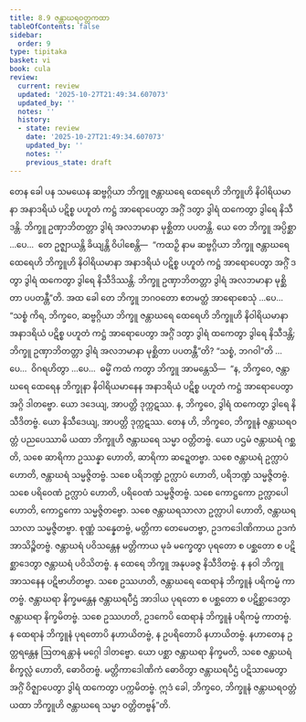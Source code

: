 ```yaml
---
title: 8.9 ဇန္တာဃရဝတ္တကထာ
tableOfContents: false
sidebar:
  order: 9
type: tipitaka
basket: vi
book: cula
review:
  current: review
  updated: '2025-10-27T21:49:34.607073'
  updated_by: ''
  notes: ''
  history:
  - state: review
    date: '2025-10-27T21:49:34.607073'
    updated_by: ''
    notes: ''
    previous_state: draft
---
```



<ReviewStatus review={frontmatter.review} showDetails={true} />

<HypothesisAnnotation frontmatter={frontmatter} />

<DynamicBreadcrumb />

<Division number="371" book="cula" e="ch" v="4" p="389">

<Paragraph number="1701" book="cula">
တေန ခေါ ပန သမယေန ဆဗ္ဗဂ္ဂိယာ ဘိက္ခူ ဇန္တာဃရေ ထေရေဟိ ဘိက္ခူဟိ နိဝါရိယမာနာ အနာဒရိယံ ပဋိစ္စ ပဟူတံ ကဋ္ဌံ အာရောပေတွာ အဂ္ဂိံ ဒတွာ ဒွါရံ ထကေတွာ ဒွါရေ နိသီဒန္တိ. ဘိက္ခူ ဥဏှာဘိတတ္တာ ဒွါရံ အလဘမာနာ မုစ္ဆိတာ ပပတန္တိ. ယေ တေ ဘိက္ခူ အပ္ပိစ္ဆာ …ပေ…  တေ ဥဇ္ဈာယန္တိ ခိယျန္တိ ဝိပါစေန္တိ—  “ကထဉှိ နာမ ဆဗ္ဗဂ္ဂိယာ ဘိက္ခူ ဇန္တာဃရေ ထေရေဟိ ဘိက္ခူဟိ နိဝါရိယမာနာ အနာဒရိယံ ပဋိစ္စ ပဟူတံ ကဋ္ဌံ အာရောပေတွာ အဂ္ဂိံ ဒတွာ ဒွါရံ ထကေတွာ ဒွါရေ နိသီဒိဿန္တိ. ဘိက္ခူ ဥဏှာဘိတတ္တာ ဒွါရံ အလဘမာနာ မုစ္ဆိတာ ပပတန္တီ”တိ. အထ ခေါ တေ ဘိက္ခူ ဘဂဝတော ဧတမတ္ထံ အာရောစေသုံ …ပေ…  “သစ္စံ ကိရ, ဘိက္ခဝေ, ဆဗ္ဗဂ္ဂိယာ ဘိက္ခူ ဇန္တာဃရေ ထေရေဟိ ဘိက္ခူဟိ နိဝါရိယမာနာ အနာဒရိယံ ပဋိစ္စ ပဟူတံ ကဋ္ဌံ အာရောပေတွာ အဂ္ဂိံ ဒတွာ ဒွါရံ ထကေတွာ ဒွါရေ နိသီဒန္တိ; ဘိက္ခူ ဥဏှာဘိတတ္တာ ဒွါရံ အလဘမာနာ မုစ္ဆိတာ ပပတန္တီ”တိ? “သစ္စံ, ဘဂဝါ”တိ …ပေ…  ဝိဂရဟိတွာ …ပေ…  ဓမ္မိံ ကထံ ကတွာ ဘိက္ခူ အာမန္တေသိ—  “န, ဘိက္ခဝေ, ဇန္တာဃရေ ထေရေန ဘိက္ခုနာ နိဝါရိယမာနေန အနာဒရိယံ ပဋိစ္စ ပဟူတံ ကဋ္ဌံ အာရောပေတွာ အဂ္ဂိ ဒါတဗ္ဗော. ယော ဒဒေယျ, အာပတ္တိ ဒုက္ကဋဿ. န, ဘိက္ခဝေ, ဒွါရံ ထကေတွာ ဒွါရေ နိသီဒိတဗ္ဗံ. ယော နိသီဒေယျ, အာပတ္တိ ဒုက္ကဋဿ.
</Paragraph>

</Division>
<Division number="372" book="cula" e="ch" v="4" p="390">

<Paragraph number="1702" book="cula">
တေန ဟိ, ဘိက္ခဝေ, ဘိက္ခူနံ ဇန္တာဃရဝတ္တံ ပညပေဿာမိ ယထာ ဘိက္ခူဟိ ဇန္တာဃရေ သမ္မာ ဝတ္တိတဗ္ဗံ. ယော ပဌမံ ဇန္တာဃရံ ဂစ္ဆတိ, သစေ ဆာရိကာ ဥဿန္နာ ဟောတိ, ဆာရိကာ ဆဍ္ဍေတဗ္ဗာ. သစေ ဇန္တာဃရံ ဥက္လာပံ ဟောတိ, ဇန္တာဃရံ သမ္မဇ္ဇိတဗ္ဗံ. သစေ ပရိဘဏ္ဍံ ဥက္လာပံ ဟောတိ, ပရိဘဏ္ဍံ သမ္မဇ္ဇိတဗ္ဗံ. သစေ ပရိဝေဏံ ဥက္လာပံ ဟောတိ, ပရိဝေဏံ သမ္မဇ္ဇိတဗ္ဗံ. သစေ ကောဋ္ဌကော ဥက္လာပေါ ဟောတိ, ကောဋ္ဌကော သမ္မဇ္ဇိတဗ္ဗော. သစေ ဇန္တာဃရသာလာ ဥက္လာပါ ဟောတိ, ဇန္တာဃရသာလာ သမ္မဇ္ဇိတဗ္ဗာ.
</Paragraph>

<Paragraph number="1703" book="cula">
စုဏ္ဏံ သန္နေတဗ္ဗံ, မတ္တိကာ တေမေတဗ္ဗာ, ဥဒကဒေါဏိကာယ ဥဒကံ အာသိဉ္စိတဗ္ဗံ. ဇန္တာဃရံ ပဝိသန္တေန မတ္တိကာယ မုခံ မက္ခေတွာ ပုရတော စ ပစ္ဆတော စ ပဋိစ္ဆာဒေတွာ ဇန္တာဃရံ ပဝိသိတဗ္ဗံ. န ထေရေ ဘိက္ခူ အနုပခဇ္ဇ နိသီဒိတဗ္ဗံ. န နဝါ ဘိက္ခူ အာသနေန ပဋိဗာဟိတဗ္ဗာ. သစေ ဥဿဟတိ, ဇန္တာဃရေ ထေရာနံ ဘိက္ခူနံ ပရိကမ္မံ ကာတဗ္ဗံ. ဇန္တာဃရာ နိက္ခမန္တေန ဇန္တာဃရပီဌံ အာဒါယ ပုရတော စ ပစ္ဆတော စ ပဋိစ္ဆာဒေတွာ ဇန္တာဃရာ နိက္ခမိတဗ္ဗံ. သစေ ဥဿဟတိ, ဥဒကေပိ ထေရာနံ ဘိက္ခူနံ ပရိကမ္မံ ကာတဗ္ဗံ. န ထေရာနံ ဘိက္ခူနံ ပုရတောပိ နဟာယိတဗ္ဗံ, န ဥပရိတောပိ နဟာယိတဗ္ဗံ. နဟာတေန ဥတ္တရန္တေန ဩတရန္တာနံ မဂ္ဂေါ ဒါတဗ္ဗော. ယော ပစ္ဆာ ဇန္တာဃရာ နိက္ခမတိ, သစေ ဇန္တာဃရံ စိက္ခလ္လံ ဟောတိ, ဓောဝိတဗ္ဗံ. မတ္တိကာဒေါဏိကံ ဓောဝိတွာ ဇန္တာဃရပီဌံ ပဋိသာမေတွာ အဂ္ဂိံ ဝိဇ္ဈာပေတွာ ဒွါရံ ထကေတွာ ပက္ကမိတဗ္ဗံ. ဣဒံ ခေါ, ဘိက္ခဝေ, ဘိက္ခူနံ ဇန္တာဃရဝတ္တံ ယထာ ဘိက္ခူဟိ ဇန္တာဃရေ သမ္မာ ဝတ္တိတဗ္ဗန်”တိ.
</Paragraph>
</Division>